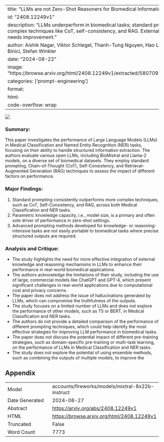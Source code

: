 
---
title: "LLMs are not Zero-Shot Reasoners for Biomedical Information Extraction"
id: "2408.12249v1"
description: "LLMs underperform in biomedical tasks; standard prompting outperforms complex techniques like CoT, self-consistency, and RAG. External knowledge integration needs improvement."
author: Aishik Nagar, Viktor Schlegel, Thanh-Tung Nguyen, Hao Li, Yuping Wu, Kuluhan Binici, Stefan Winkler
date: "2024-08-22"
image: "https://browse.arxiv.org/html/2408.12249v1/extracted/5807097/single_vs_multi_cls.png"
categories: ['prompt-engineering']
format:
  html:
    code-overflow: wrap
---

![](https://browse.arxiv.org/html/2408.12249v1/extracted/5807097/single_vs_multi_cls.png)

### Summary:

This paper investigates the performance of Large Language Models (LLMs) in Medical Classification and Named Entity Recognition (NER) tasks, focusing on their ability to handle structured information extraction. The authors evaluate various open LLMs, including BioMistral and Llama-2 models, on a diverse set of biomedical datasets. They employ standard prompting, Chain-of-Thought (CoT), Self-Consistency, and Retrieval-Augmented Generation (RAG) techniques to assess the impact of different factors on performance.

### Major Findings:

1. Standard prompting consistently outperforms more complex techniques, such as CoT, Self-Consistency, and RAG, across both Medical Classification and NER tasks.
2. Parametric knowledge capacity, i.e., model size, is a primary and often sole driver of performance in zero-shot settings.
3. Advanced prompting methods developed for knowledge- or reasoning-intensive tasks are not easily portable to biomedical tasks where precise structured outputs are required.

### Analysis and Critique:

* The study highlights the need for more effective integration of external knowledge and reasoning mechanisms in LLMs to enhance their performance in real-world biomedical applications.
* The authors acknowledge the limitations of their study, including the use of large, commercial models like ChatGPT and GPT-4, which present significant challenges in real-world applications due to computational cost and privacy concerns.
* The paper does not address the issue of hallucinations generated by LLMs, which can compromise the truthfulness of the outputs.
* The study focuses on a limited number of LLMs and does not explore the performance of other models, such as T5 or BERT, in Medical Classification and NER tasks.
* The authors do not provide a detailed comparison of the performance of different prompting techniques, which could help identify the most effective strategies for improving LLM performance in biomedical tasks.
* The paper does not discuss the potential impact of different pre-training strategies, such as domain-specific pre-training or multi-task learning, on the performance of LLMs in Medical Classification and NER tasks.
* The study does not explore the potential of using ensemble methods, such as combining the outputs of multiple models, to improve the

## Appendix

|          |          |
|----------|----------|
| Model     | accounts/fireworks/models/mixtral-8x22b-instruct       |
| Date Generated     | 2024-08-27       |
| Abstract | [https://arxiv.org/abs/2408.12249v1](https://arxiv.org/abs/2408.12249v1)        |
| HTML     | [https://browse.arxiv.org/html/2408.12249v1](https://browse.arxiv.org/html/2408.12249v1)       |
| Truncated       | False       |
| Word Count       | 7773       |